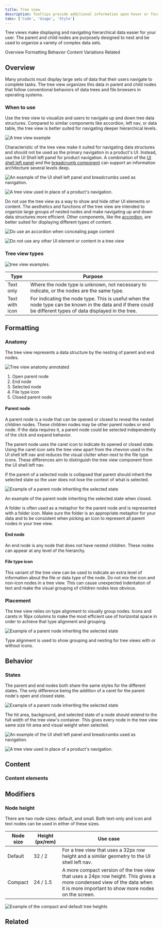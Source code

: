 ```yaml
---
title: Tree view
description: Tooltips provide additional information upon hover or focus. The information should be contextual, useful, and nonessential information.
tabs: ['Code', 'Usage', 'Style']
---
```


<PageDescription>

Tree views make displaying and navigating hierarchical data easier for your user. The parent and child nodes are purposely designed to nest and be used to organize a variety of complex data sets.

</PageDescription>

<AnchorLinks>

<AnchorLink>Overview</AnchorLink>
<AnchorLink>Formatting</AnchorLink>
<AnchorLink>Behavior</AnchorLink>
<AnchorLink>Content</AnchorLink>
<AnchorLink>Variations</AnchorLink>
<AnchorLink>Related</AnchorLink>

</AnchorLinks>

## Overview

Many products must display large sets of data that their users navigate to complete tasks. The tree view organizes this data in parent and child nodes that follow conventional behaviors of data trees and file browsers in operating systems.

### When to use

Use the tree view to visualize and users to navigate up and down tree data structures. Compared to similar components like accordion, left nav, or data table, the tree view is better suited for navigating deeper hierarchical levels.

<Row>
<Column colLg={8}>

![A tree view example](images/tree_view.png)

</Column>
</Row>

Characteristic of the tree view make it suited for navigating data structures and should not be used as the primary navigation in a product's UI. Instead, use the UI Shell left panel for product navigation. A combination of the [UI shell left panel](/components/UI-shell-left-panel/code) and the [breadcrumb component](/components/breadcrumb/code) can support an information architecture several levels deep.

<DoDontRow>
<DoDont
type="do" colLg={6}
caption="Do use the UI shell left panel and breadcrumbs for product navigation.">

![An example of the UI shell left panel and breadcrumbs used as navigation.](/images/tree_navigation_do.png)

</DoDont>
<DoDont colLg={6}
type="dont"
caption="Do not use the tree view as the product's main navigation.">

![A tree view used in place of a product's navigation.](/images/tree_navigation_dont.png)

</DoDont>
</DoDontRow>

Do not use the tree view as a way to show and hide other UI elements or content. The aesthetics and functions of the tree view are intended to organize large groups of nested nodes and make navigating up and down data structures more efficient. Other components, like the [accordion](/components/accordion/code), are better suited for displaying different types of content.

<DoDontRow>
<DoDont colLg={6}
type="do"
caption="Do place content in the accordion component.">

![Do use an accordion when concealing page content](/images/tree_content_do.png)

</DoDont>
<DoDont colLg={6}
type="dont"
caption="Do not place any element that is not a tree node in the tree view.">

![Do not use any other UI element or content in a tree view](/images/tree_content_dont.png)

</DoDont>
</DoDontRow>

### Tree view types

<Row>
<Column colLg={8}>

![tree view examples.](images/tree_types.png)

</Column>
</Row>

| Type           | Purpose                                                                                                                                                       |
| -------------- | ------------------------------------------------------------------------------------------------------------------------------------------------------------- |
| Text only      | Where the node type is unknown, not necessary to indicate, or the nodes are the same type.                                                                    |
| Text with icon | For indicating the node type. This is useful when the node type can be known in the data and if there could be different types of data displayed in the tree. |

## Formatting

### Anatomy

The tree view represents a data structure by the nesting of parent and end nodes.

<Row>
<Column colLg={8}>

![Tree view anatomy annotated](images/tree_anatomy.png)

</Column>
</Row>

1. Open parent node
2. End node
3. Selected node
4. File type icon
5. Closed parent node

#### Parent node

A parent node is a node that can be opened or closed to reveal the nested children nodes. These children nodes may be other parent nodes or end node. If the data requires it, a parent node could be selected independently of the click and expand behavior.

The parent node uses the caret icon to indicate its opened or closed state. Using the caret icon sets the tree view apart from the chevron used in the UI shell left nav and reduces the visual clutter when next to the file type icons. These differences aim to distinguish the tree view component from the UI shell left nav.

If the parent of a selected node is collapsed that parent should inherit the selected state so the user does not lose the context of what is selected.

<Row>
<Column colLg={8}>

![Example of a parent node inheriting the selected state](images/parent_node_close.png)

</Column>
</Row>

<Caption>
  An example of the parent node inheriting the selected state when closed.
</Caption>

A folder is often used as a metaphor for the parent node and is represented with a folder icon. Make sure the folder is an appropriate metaphor for your data and to be consistent when picking an icon to represent all parent nodes in your tree view.

#### End node

An end node is any node that does not have nested children. These nodes can appear at any level of the hierarchy.

#### File type icon

This variant of the tree view can be used to indicate an extra level of information about the file or data type of the node. Do not mix the icon and non-icon nodes in a tree view. This can cause unexpected indentation of text and make the visual grouping of children nodes less obvious.

### Placement

The tree view relies on type alignment to visually group nodes. Icons and carets in 16px columns to make the most efficient use of horizontal space in order to achieve that type alignment and grouping.

<Row>
<Column colLg={8}>

![Example of a parent node inheriting the selected state](images/icon_alignment.png)

</Column>
</Row>

<Caption>
  Type alignment is used to show grouping and nesting for tree views with or
  without icons.
</Caption>

## Behavior

### States

The parent and end nodes both share the same styles for the different states. The only difference being the addition of a caret for the parent node's open and closed state.

<Row>
<Column colLg={12}>

![Example of a parent node inheriting the selected state](images/node_states.png)

</Column>
</Row>

The hit area, background, and selected state of a node should extend to the full width of the tree view's container. This gives every node in the tree view same size hit area and visual weight when selected.

<DoDontRow>
<DoDont
type="do" colLg={6}
caption="Do use the UI shell left panel and breadcrumbs for product navigation.">

![An example of the UI shell left panel and breadcrumbs used as navigation.](/images/selection_width_do.png)

</DoDont>
<DoDont colLg={6}
type="dont"
caption="Do not use the tree view as the product's main navigation.">

![A tree view used in place of a product's navigation.](/images/selection_width_dont.png)

</DoDont>
</DoDontRow>

## Content

### Content elements

## Modifiers

### Node height

There are two node sizes: default, and small. Both text-only and icon and text nodes can be used in either of these sizes.

| Node size | Height (px/rem) | Use case                                                                                                                                                                      |
| --------- | --------------- | ----------------------------------------------------------------------------------------------------------------------------------------------------------------------------- |
| Default   | 32 / 2          | For a tree view that uses a 32px row height and a similar geometry to the UI shell left nav.                                                                                  |
| Compact   | 24 / 1.5        | A more compact version of the tree view that uses a 24px row height. This gives a more condensed view of the data when it is more important to show more nodes on the screen. |

<Row>
<Column colLg={8}>

![Example of the compact and default tree heights](images/tree_modifiers.png)

</Column>
</Row>

## Related
